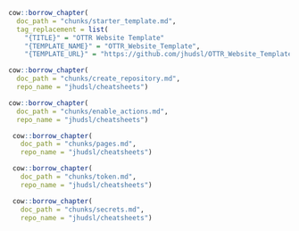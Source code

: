 
```r
cow::borrow_chapter(
  doc_path = "chunks/starter_template.md",
  tag_replacement = list(
    "{TITLE}" = "OTTR Website Template"
    "{TEMPLATE_NAME}" = "OTTR_Website_Template",
    "{TEMPLATE_URL}" = "https://github.com/jhudsl/OTTR_Website_Template"))
```

```r
cow::borrow_chapter(
  doc_path = "chunks/create_repository.md",
  repo_name = "jhudsl/cheatsheets")
```

```r
cow::borrow_chapter(
  doc_path = "chunks/enable_actions.md",
  repo_name = "jhudsl/cheatsheets")
```

```r
 cow::borrow_chapter(   
   doc_path = "chunks/pages.md",
   repo_name = "jhudsl/cheatsheets")
```

```r
 cow::borrow_chapter(   
   doc_path = "chunks/token.md",
   repo_name = "jhudsl/cheatsheets")
```

```r
 cow::borrow_chapter(   
   doc_path = "chunks/secrets.md",
   repo_name = "jhudsl/cheatsheets")
```
